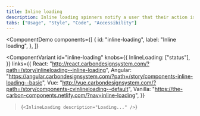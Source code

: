 ```yaml
---
title: Inline loading
description: Inline loading spinners notify a user that their action is being processed.
tabs: ["Usage", "Style", "Code", "Accessibility"]
---
```


<ComponentDemo
  components={[
    {
      id: "inline-loading",
      label: "Inline loading",
    },
  ]}
>
  <ComponentVariant
    id="inline-loading"
    knobs={{
      InlineLoading: ["status"],
    }}
    links={{
      React:
        "http://react.carbondesignsystem.com/?path=/story/inlineloading--inline-loading",
      Angular:
        "https://angular.carbondesignsystem.com/?path=/story/components-inline-loading--basic",
      Vue:
        "http://vue.carbondesignsystem.com/?path=/story/components-cvinlineloading--default",
      Vanilla: "https://the-carbon-components.netlify.com/?nav=inline-loading",
    }}
  >{`
    <InlineLoading description="Loading..." />
  `}</ComponentVariant>
</ComponentDemo>
